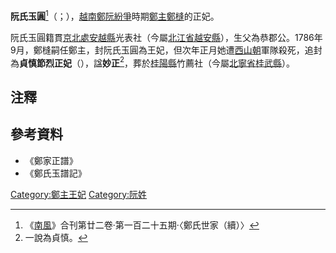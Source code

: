'''阮氏玉圓'''<ref name=saija>《[[南風_(越南雜誌)|南風]]》合刊第廿二卷·第一百二十五期·〈鄭氏世家（續）〉</ref>（{{vie|v='''Dương Thị Ngọc Hoan'''|hn=阮氏玉圓}}；{{bd|？||1787年|3月6日|catIdx=R阮}}），[[越南|越南]][[鄭阮紛爭|鄭阮紛爭]]時期[[鄭主|鄭主]][[鄭槰|鄭槰]]的正妃。

阮氏玉圓籍貫[[京北處|京北處]][[安越縣|安越縣]]光表社（今屬[[北江省|北江省]][[越安縣|越安縣]]），生父為恭郡公。1786年9月，鄭槰嗣任鄭主，封阮氏玉圓為王妃，但次年正月她遭[[西山朝|西山朝]]軍隊殺死，追封為'''貞慎節烈正妃'''（{{vie|v='''Trinh Thận tiết liệt Chánh Phi'''|hn=貞慎節烈正妃}}），諡'''妙正'''<ref>一說為貞慎。</ref>，葬於[[桂陽縣|桂陽縣]]竹薦社（今屬[[北寧省|北寧省]][[桂武縣|桂武縣]]）。

==注釋==
{{reflist}}

==參考資料==
*《鄭家正譜》
*《鄭氏玉譜記》

{{莫朝皇后及鄭主王妃}}

[[Category:鄭主王妃|Category:鄭主王妃]]
[[Category:阮姓|Category:阮姓]]
